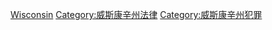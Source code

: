 [[Category:美國各州執法|Wisconsin]]
[[Category:威斯康辛州法律|Category:威斯康辛州法律]]
[[Category:威斯康辛州犯罪|Category:威斯康辛州犯罪]]